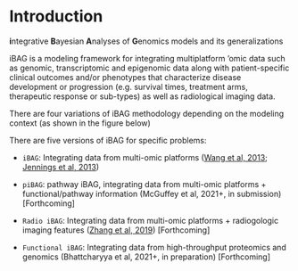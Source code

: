 # Introduction {#intro}

**i**ntegrative **B**ayesian **A**nalyses of **G**enomics models and its generalizations

iBAG is a modeling framework for integrating multiplatform ‘omic data such as  genomic, transcriptomic  and epigenomic data along with patient-specific clinical outcomes and/or phenotypes  that characterize disease development or progression (e.g. survival times, treatment arms, therapeutic response or sub-types) as well as radiological imaging data.


There are four variations of iBAG methodology depending on the modeling context (as shown in the figure below)


There are five versions of iBAG for specific problems:

 - `iBAG`: Integrating data from multi-omic platforms ([Wang et al, 2013](https://pubmed.ncbi.nlm.nih.gov/23142963/); [Jennings et al, 2013](https://pubmed.ncbi.nlm.nih.gov/23142963/))

 - `piBAG`: pathway iBAG, integrating data from multi-omic platforms + functional/pathway information (McGuffey et al, 2021+, in submission) [Forthcoming]

 - `Radio iBAG`: Integrating data from multi-omic platforms + radiogologic imaging features  ([Zhang et al, 2019](https://pubmed.ncbi.nlm.nih.gov/33224404/)) [Forthcoming]

 - `Functional iBAG`: Integrating data from high-throughput proteomics and genomics (Bhattcharyya et al, 2021+, in preparation) [Forthcoming] 


